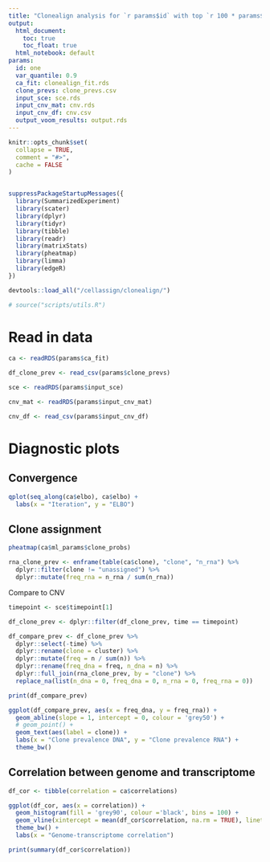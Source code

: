 ```yaml
---
title: "Clonealign analysis for `r params$id` with top `r 100 * params$var_quantile`% most variable genes"
output:
  html_document: 
    toc: true
    toc_float: true
  html_notebook: default
params:
  id: one
  var_quantile: 0.9
  ca_fit: clonealign_fit.rds
  clone_prevs: clone_prevs.csv
  input_sce: sce.rds
  input_cnv_mat: cnv.rds
  input_cnv_df: cnv.csv
  output_voom_results: output.rds
---
```


```r
knitr::opts_chunk$set(
  collapse = TRUE,
  comment = "#>",
  cache = FALSE
)


suppressPackageStartupMessages({
  library(SummarizedExperiment)
  library(scater)
  library(dplyr)
  library(tidyr)
  library(tibble)
  library(readr)
  library(matrixStats)
  library(pheatmap)
  library(limma)  
  library(edgeR)
})

devtools::load_all("/cellassign/clonealign/")

# source("scripts/utils.R")
```


# Read in data

```r
ca <- readRDS(params$ca_fit)
```

```r
df_clone_prev <- read_csv(params$clone_prevs)
```

```r
sce <- readRDS(params$input_sce)
```

```r
cnv_mat <- readRDS(params$input_cnv_mat)
```

```r
cnv_df <- read_csv(params$input_cnv_df)
```





# Diagnostic plots

## Convergence

```r
qplot(seq_along(ca$elbo), ca$elbo) +
  labs(x = "Iteration", y = "ELBO")
```

## Clone assignment

```r
pheatmap(ca$ml_params$clone_probs)
```


```r
rna_clone_prev <- enframe(table(ca$clone), "clone", "n_rna") %>% 
  dplyr::filter(clone != "unassigned") %>% 
  dplyr::mutate(freq_rna = n_rna / sum(n_rna))
```

Compare to CNV

```r
timepoint <- sce$timepoint[1]

df_clone_prev <- dplyr::filter(df_clone_prev, time == timepoint)
```


```r
df_compare_prev <- df_clone_prev %>% 
  dplyr::select(-time) %>% 
  dplyr::rename(clone = cluster) %>% 
  dplyr::mutate(freq = n / sum(n)) %>%
  dplyr::rename(freq_dna = freq, n_dna = n) %>% 
  dplyr::full_join(rna_clone_prev, by = "clone") %>% 
  replace_na(list(n_dna = 0, freq_dna = 0, n_rna = 0, freq_rna = 0))

print(df_compare_prev)
```


```r
ggplot(df_compare_prev, aes(x = freq_dna, y = freq_rna)) +
  geom_abline(slope = 1, intercept = 0, colour = 'grey50') +
  # geom_point() +
  geom_text(aes(label = clone)) +
  labs(x = "Clone prevalence DNA", y = "Clone prevalence RNA") +
  theme_bw() 
```



## Correlation between genome and transcriptome

```r
df_cor <- tibble(correlation = ca$correlations)
```


```r
ggplot(df_cor, aes(x = correlation)) +
  geom_histogram(fill = 'grey90', colour ='black', bins = 100) +
  geom_vline(xintercept = mean(df_cor$correlation, na.rm = TRUE), linetype = 2, colour = 'darkred', size = 1) +
  theme_bw() +
  labs(x = "Genome-transcriptome correlation")

```

```r
print(summary(df_cor$correlation))
```




